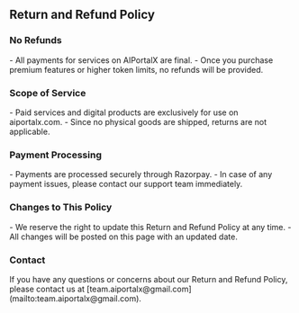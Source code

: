 
<h2><strong>Return and Refund Policy</strong></h2>

<h3><strong>No Refunds</strong></h3>
- All payments for services on AIPortalX are final.
- Once you purchase premium features or higher token limits, no refunds will be provided.

<h3><strong>Scope of Service</strong></h3>
- Paid services and digital products are exclusively for use on aiportalx.com.
- Since no physical goods are shipped, returns are not applicable.

<h3><strong>Payment Processing</strong></h3>
- Payments are processed securely through Razorpay.
- In case of any payment issues, please contact our support team immediately.

<h3><strong>Changes to This Policy</strong></h3>
- We reserve the right to update this Return and Refund Policy at any time.
- All changes will be posted on this page with an updated date.

<h3><strong>Contact</strong></h3>
If you have any questions or concerns about our Return and Refund Policy, please contact us at [team.aiportalx@gmail.com](mailto:team.aiportalx@gmail.com).
